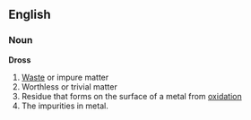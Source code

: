 ==English==

===Noun===

'''Dross'''

# [[Waste]] or impure matter
# Worthless or trivial matter
# Residue that forms on the surface of a metal from [[oxidation]]
# The impurities in metal.